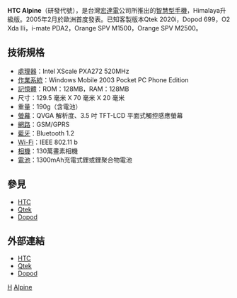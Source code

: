 {{noteTA
|G1=長度單位
}}

'''HTC Alpine'''（研發代號），是台灣[[宏達電|宏達電]]公司所推出的[[智慧型手機|智慧型手機]]，Himalaya升級版。2005年2月於歐洲首度發表。已知客製版本Qtek 2020i，Dopod 699，O2 Xda IIi，i-mate PDA2，Orange SPV M1500，Orange SPV M2500。

== 技術規格 ==
*[[處理器|處理器]]：Intel XScale PXA272 520MHz
*[[作業系統|作業系統]]：Windows Mobile 2003 Pocket PC Phone Edition
*[[記憶體|記憶體]]：ROM：128MB，RAM：128MB
*尺寸：129.5 毫米 X 70 毫米 X 20 毫米 
*重量：190g（含電池）
*[[螢幕|螢幕]]：QVGA 解析度、3.5 吋 TFT-LCD 平面式觸控感應螢幕 
*[[網路|網路]]：GSM/GPRS
*[[藍牙|藍牙]]：Bluetooth 1.2
*[[Wi-Fi|Wi-Fi]]：IEEE 802.11 b
*[[相機|相機]]：130萬畫素相機
*[[電池|電池]]：1300mAh充電式鋰或鋰聚合物電池

== 參見 ==
*[[HTC|HTC]]
*[[Qtek|Qtek]]
*[[Dopod|Dopod]]

== 外部連結 ==
*[http://www.htc.com/ HTC]{{Wayback|url=http://www.htc.com/ |date=20080706043200 }}
*[https://web.archive.org/web/20080707182953/http://www.myqtek.com/ Qtek]
*[https://web.archive.org/web/20080708173628/http://www.dopod.com/ Dopod]

{{HTC Phones P Series}}

[[Category:智能手機|H]]
[[Category:宏達電手機|Alpine]]